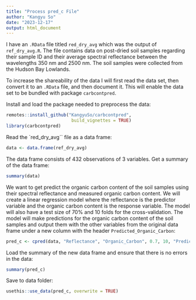 ```yaml
---
title: "Process pred_c File"
author: "Kangyu So"
date: "2023-12-17"
output: html_document
---
```


I have an `.RData` file titled `red_dry_avg` which was the output of `ref_dry_avg.R`. The file contains data on post-dried soil samples regarding their sample ID and their average spectral reflectance between the wavelengths 350 nm and 2500 nm. The soil samples were collected from the Hudson Bay Lowlands.

To increase the shareability of the data I will first read the data set, then convert it to an `.RData` file, and then document it. This will enable the data set to be bundled with package `carbcontpred`.

Install and load the package needed to preprocess the data:
```r
remotes::install_github("KangyuSo/carbcontpred", 
                         build_vignettes = TRUE)
library(carbcontpred)
```

Read the `red_dry_avg`` file as a data frame:
```r
data <- data.frame(ref_dry_avg)
```

The data frame consists of 432 observations of 3 variables. Get a summary of the data frame:
```r
summary(data)
```

We want to get predict the organic carbon content of the soil samples using their spectral reflectance and measured organic carbon content. We will create a linear regression model where the reflectance is the predictor variable and the organic carbon content is the response variable. The model will also have a test size of 70% and 10 folds for the cross-validation. The model will make predictions for the organic carbon content of the soil samples and output them with the other variables from the original data frame under a new column with the header `Predicted_Organic_Carbon`:
```r
pred_c <- cpred(data, "Reflectance", "Organic_Carbon", 0.7, 10, "Predicted_Organic_Carbon")
```

Load the summary of the new data frame and ensure that there is no errors in the data:
```r
summary(pred_c)
```

Save to data folder:
```r
usethis::use_data(pred_c, overwrite = TRUE)
```
